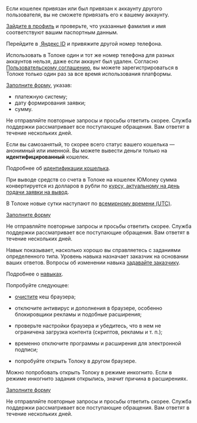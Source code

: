 
<Cut title="Проблема с выводом денег">

<Cut title="«Кошелек уже используется» ">

Если кошелек привязан или был привязан к аккаунту другого пользователя, вы не сможете привязать его к вашему аккаунту.

</Cut>

<Cut title="«Данные в вашем профиле указаны некорректно»">

[Зайдите в профиль](../../profile#edit) и проверьте, что указанные фамилия и имя соответствуют вашим паспортным данным.

</Cut>

<Cut title="«Номер телефона уже привязан к другой учетной записи» ">

Перейдите в [ Яндекс ID](https://passport.yandex.ru/profile/phones) и привяжите другой номер телефона.

Использовать в Толоке один и тот же номер телефона для разных аккаунтов нельзя, даже если аккаунт был удален. Согласно [Пользовательскому соглашению](https://join.toloka.ai/legal/user-agreement-ru/), вы можете зарегистрироваться в Толоке только один раз за все время использования платформы.

</Cut>

<Cut title="Как отменить вывод?">

[Заполните форму](../support?form-source=troubleshooting), указав:

- платежную систему;
- дату формирования заявки;
- сумму.

<Note mode="note" title="Примечание">

Не отправляйте повторные запросы и просьбы ответить скорее. Служба поддержки рассматривает все поступающие обращения. Вам ответят в течение нескольких дней.

</Note>

</Cut>


</Cut>

<Cut title="Вопрос о выводе через ЮMoney">

<Cut title="Не могу вывести деньги на кошелек">

Если вы самозанятый, то скорее всего статус вашего кошелька — анонимный или именной. Вы можете вывести деньги только на **идентифицированный** кошелек.

Подробнее об [идентификации кошелька](https://yoomoney.ru/id/methods?lang=ru).

</Cut>

<Cut title="По какому курсу конвертируются деньги?">

При выводе средств со счета в Толоке на кошелек ЮMoney сумма конвертируется из долларов в рубли по [курсу, актуальному на день подачи заявки на вывод](https://yastatic.net/s3/toloka/eula/usd_rate_ru.html).

В Толоке новые сутки наступают по [всемирному времени (UTC)](../../notes).

</Cut>

</Cut>

<Cut title="Другой вопрос">

[Заполните форму](../support?form-source=troubleshooting)

<Note mode="note" title="Примечание">

Не отправляйте повторные запросы и просьбы ответить скорее. Служба поддержки рассматривает все поступающие обращения. Вам ответят в течение нескольких дней.

</Note>

</Cut>

<Cut title="Уменьшился навык">

Навык показывает, насколько хорошо вы справляетесь с заданиями определенного типа. Уровень навыка назначает заказчик на основании ваших ответов. Вопросы об изменении навыка [задавайте заказчику](../../messages#requester).

Подробнее о [навыках](../../skills).

</Cut>

<Cut title="Вопросы для самозанятых">

<RuSelfEmployedTroubles/>

</Cut>

<Cut title="На платформе что-то не работает">

<Cut title="Не грузятся задания, открывается только чистый лист">

Попробуйте следующее:

- [очистите](https://yandex.ru/support/common/browsers-settings/cache.html) кеш браузера;

- отключите антивирус и дополнения в браузере, особенно блокировщики рекламы и подобные расширения;

- проверьте настройки браузера и убедитесь, что в нем не ограничена загрузка контента (скриптов, рекламы и т. п.);

- временно отключите программы и расширения для электронной подписи;

- попробуйте открыть Толоку в другом браузере.

<Note mode="note" title="Примечание">

Можно попробовать открыть Толоку в режиме инкогнито. Если в режиме инкогнито задания открылись, значит причина в расширениях.

</Note>

</Cut>

<Cut title="Другое">

[Заполните форму](../support?form-source=troubleshooting)

<Note mode="note" title="Примечание">

Не отправляйте повторные запросы и просьбы ответить скорее. Служба поддержки рассматривает все поступающие обращения. Вам ответят в течение нескольких дней.

</Note>

</Cut>

</Cut>
